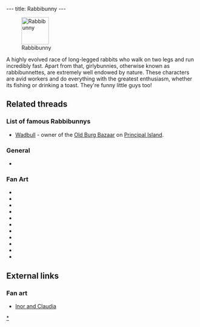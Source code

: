 ---
title: Rabbibunny
---

[[Image:LapichonAnim.gif|right|72px|frame|Rabbibunny]]

A highly evolved race of long-legged rabbits who walk on two legs and run incredibly fast. Apart from that, girlybunnies, otherwise known as rabbibunnettes, are extremely well endowed by nature. These characters are avid workers and do everything with the greatest enthusiasm, whether its fishing or drinking a toast. They're funny little guys too!

==Related threads==

===List of famous Rabbibunnys===
* [[Wadbull]] - owner of the [[Old Burg Bazaar]] on [[Principal Island]].

===General===
* {{thread|id=3195|title=unknown picture}}

===Fan Art===
* {{thread|id=11154|title=Body viewer}}
* {{thread|id=10936|title=^^ System Shock 2 Art}}
* {{thread|id=10429|title=LBA3 Make It Happen Poster}}
* {{thread|id=10774|title=Smilies}}
* {{thread|id=10248|title=Damalala (LBA 3) 3D model..}}
* {{thread|id=10649|title=The Rabbi Bunny}}
* {{thread|id=10285|title=Another Damalala model}}
* {{thread|id=10209|title=Guess who!}}
* {{thread|id=8332|title=a rabbibunette!}}
* {{post|id=34339|title=wow}}
* {{thread|id=4757|title=My x-mas art}}

==External links==
===Fan art===
* [http://www.deviantart.com/view/11302613/ Inor and Claudia]

{{Stub}}

[[Category:Rabbibunnies|*]]